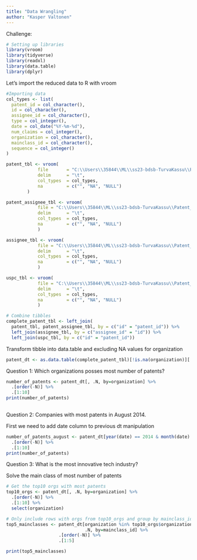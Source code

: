 ```yaml
---
title: "Data Wrangling"
author: "Kasper Valtonen"
---
```



Challenge:
```r
# Setting up libraries
library(vroom)
library(tidyverse)
library(readxl)
library(data.table)
library(dplyr)

```

Let's import the reduced data to R with vroom
```r
#Importing data
col_types <- list(
  patent_id = col_character(),
  id = col_character(),
  assignee_id = col_character(),
  type = col_integer(),
  date = col_date("%Y-%m-%d"),
  num_claims = col_integer(),
  organization = col_character(),
  mainclass_id = col_character(),
  sequence = col_integer()
)

patent_tbl <- vroom(
            file       = "C:\\Users\\35844\\ML\\ss23-bdsb-TurvaKassu\\Patent_data_reduced\\patent.tsv", 
            delim      = "\t", 
            col_types  = col_types,
            na         = c("", "NA", "NULL")
        )

patent_assignee_tbl <- vroom(
            file = "C:\\Users\\35844\\ML\\ss23-bdsb-TurvaKassu\\Patent_data_reduced\\patent_assignee.tsv",
            delim      = "\t", 
            col_types  = col_types,
            na         = c("", "NA", "NULL")
            )

assignee_tbl <- vroom(
            file = "C:\\Users\\35844\\ML\\ss23-bdsb-TurvaKassu\\Patent_data_reduced\\assignee.tsv",
            delim      = "\t", 
            col_types  = col_types,
            na         = c("", "NA", "NULL")
            )

uspc_tbl <- vroom(
            file = "C:\\Users\\35844\\ML\\ss23-bdsb-TurvaKassu\\Patent_data_reduced\\uspc.tsv",
            delim      = "\t", 
            col_types  = col_types,
            na         = c("", "NA", "NULL")
            )

# Combine tibbles
complete_patent_tbl <- left_join(
  patent_tbl, patent_assignee_tbl, by = c("id" = "patent_id")) %>%
  left_join(assignee_tbl, by = c("assignee_id" = "id")) %>%
  left_join(uspc_tbl, by = c("id" = "patent_id"))
```

Transform tibble into data.table and excluding NA values for organization
```r
patent_dt <- as.data.table(complete_patent_tbl)[!is.na(organization)][!is.na(mainclass_id)]
```

Question 1: Which organizations posses most number of patents?
```r
number_of_patents <- patent_dt[, .N, by=organization] %>%
  .[order(-N)] %>%
  .[1:10]
print(number_of_patents)
  
```

Question 2: Companies with most patents in August 2014.

First we need to add date column to previous dt manipulation
```r
number_of_patents_august <- patent_dt[year(date) == 2014 & month(date) == 8, .N, by=organization] %>%
  .[order(-N)] %>%
  .[1:10]
print(number_of_patents)

```

Question 3: What is the most innovative tech industry?

Solve the main class of most number of patents
```r
# Get the top10 orgs with most patents
top10_orgs <- patent_dt[, .N, by=organization] %>%
  .[order(-N)] %>%
  .[1:10] %>%
  select(organization)

# Only include rows with orgs from top10_orgs and group by mainclass_id
top5_mainclasses <- patent_dt[organization %in% top10_orgs$organization, 
                              .N, by=mainclass_id] %>%
                    .[order(-N)] %>%
                    .[1:5]

print(top5_mainclasses)

```

